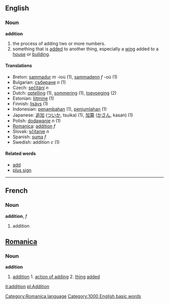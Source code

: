 {{wikipedia}}
==English==

===Noun===
'''addition'''

# the process of adding two or more numbers.
# something that is [[add]]ed to another thing, especially a [[wing]] added to a [[house]] or [[building]].

====Translations====
*Breton: [[sammadur]] ''m'' -ioù (1), [[sammadenn]] ''f'' -où (1)
*Bulgarian: [[събиране]] ''n'' (1)
*Czech: [[sečítání]]  ''n''
*Dutch: [[optelling]] (1), [[sommering]] (1), [[toevoeging]] (2)
*Estonian: [[liitmine]] (1)
*Finnish: [[lisäys]] (1)
*Indonesian: [[tambah|penambahan]] (1), [[jumlah|penjumlahan]] (1)
*Japanese: [[追加]] ([[ついか]], tsuika) (1), [[加算]] ([[かさん]], kasan) (1)
*Polish: [[dodawanie]] ''n'' (1)
*[[Romanica]]: [[addition]] ''f''
*Slovak: [[sčítanie]]  ''n''
*Spanish: [[suma]] ''f''
*Swedish: addition ''c'' (1)

====Related words====
*[[add]]
*[[plus sign]]
----

==French==

===Noun===
'''addition''', ''f''

# addition

==[[Romanica]]==
[[Category:Romanica language]]
===Noun===
<b>addition</b>
#[[addition]] 1. [[action of adding]] 2. [[thing]] [[added]]

[[it:addition]]
[[pl:Addition]]
[[Category:1000 English basic words]]
